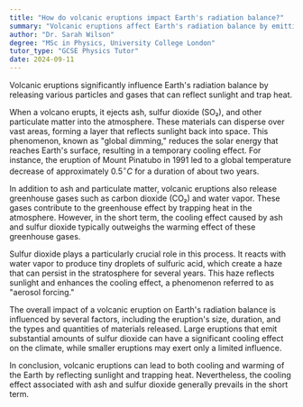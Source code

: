 ```yaml
---
title: "How do volcanic eruptions impact Earth's radiation balance?"
summary: "Volcanic eruptions affect Earth's radiation balance by emitting particles and gases that reflect sunlight and trap heat, influencing climate and atmospheric conditions."
author: "Dr. Sarah Wilson"
degree: "MSc in Physics, University College London"
tutor_type: "GCSE Physics Tutor"
date: 2024-09-11
---
```


Volcanic eruptions significantly influence Earth's radiation balance by releasing various particles and gases that can reflect sunlight and trap heat.

When a volcano erupts, it ejects ash, sulfur dioxide (SO₂), and other particulate matter into the atmosphere. These materials can disperse over vast areas, forming a layer that reflects sunlight back into space. This phenomenon, known as "global dimming," reduces the solar energy that reaches Earth's surface, resulting in a temporary cooling effect. For instance, the eruption of Mount Pinatubo in 1991 led to a global temperature decrease of approximately $0.5^\circ C$ for a duration of about two years.

In addition to ash and particulate matter, volcanic eruptions also release greenhouse gases such as carbon dioxide (CO₂) and water vapor. These gases contribute to the greenhouse effect by trapping heat in the atmosphere. However, in the short term, the cooling effect caused by ash and sulfur dioxide typically outweighs the warming effect of these greenhouse gases.

Sulfur dioxide plays a particularly crucial role in this process. It reacts with water vapor to produce tiny droplets of sulfuric acid, which create a haze that can persist in the stratosphere for several years. This haze reflects sunlight and enhances the cooling effect, a phenomenon referred to as "aerosol forcing."

The overall impact of a volcanic eruption on Earth's radiation balance is influenced by several factors, including the eruption's size, duration, and the types and quantities of materials released. Large eruptions that emit substantial amounts of sulfur dioxide can have a significant cooling effect on the climate, while smaller eruptions may exert only a limited influence.

In conclusion, volcanic eruptions can lead to both cooling and warming of the Earth by reflecting sunlight and trapping heat. Nevertheless, the cooling effect associated with ash and sulfur dioxide generally prevails in the short term.
    